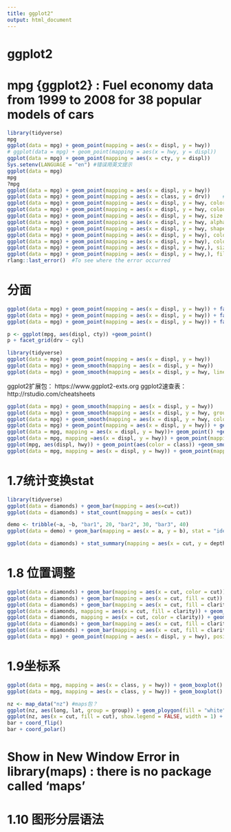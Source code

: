 ```yaml
---
title: ggplot2"
output: html_document
---
```


# ggplot2
# mpg {ggplot2} : Fuel economy data from 1999 to 2008 for 38 popular models of cars
```r
library(tidyverse)
mpg
ggplot(data = mpg) + geom_point(mapping = aes(x = displ, y = hwy))
# ggplot(data = mpg) + geom_point(mapping = aes(x = hwy, y = displ))
ggplot(data = mpg) + geom_point(mapping = aes(x = cty, y = displ))
Sys.setenv(LANGUAGE = "en") #错误用英文提示
ggplot(data = mpg)
mpg
?mpg
ggplot(data = mpg) + geom_point(mapping = aes(x = displ, y = hwy))
ggplot(data = mpg) + geom_point(mapping = aes(x = class, y = drv))    # chr数据类型画图无意义
ggplot(data = mpg) + geom_point(mapping = aes(x = displ, y = hwy, color = class))
ggplot(data = mpg) + geom_point(mapping = aes(x = displ, y = hwy, colour = class))  # color = colour
ggplot(data = mpg) + geom_point(mapping = aes(x = displ, y = hwy, size = class))  # Using size for a discrete variable is not advised. 
ggplot(data = mpg) + geom_point(mapping = aes(x = displ, y = hwy, alpha = class))  #Using alpha for a discrete variable is not advised. 
ggplot(data = mpg) + geom_point(mapping = aes(x = displ, y = hwy, shape = class)) #shape <= 6
ggplot(data = mpg) + geom_point(mapping = aes(x = displ, y = hwy), color = 677)  #color="颜色"或数值代表的颜色，如下
ggplot(data = mpg) + geom_point(mapping = aes(x = displ, y = hwy), color = "blue")
ggplot(data = mpg) + geom_point(mapping = aes(x = displ, y = hwy,), size = 2, color = "red", shape = 1)
ggplot(data = mpg) + geom_point(mapping = aes(x = displ, y = hwy,), fill = "red", size = 2, shape = 24) #shape数值标识R的25种内置形状，fill&color边界颜色/填充颜色（空心形状/实心形状/填充形状）
rlang::last_error()  #To see where the error occurred
```
# 分面
```r
ggplot(data = mpg) + geom_point(mapping = aes(x = displ, y = hwy)) + facet_wrap(~ class, nrow = 2)  # 一个变量多个级别；~+变量，公式（选取分面公共原因），facet_wrap(离散型变量)
ggplot(data = mpg) + geom_point(mapping = aes(x = displ, y = hwy)) + facet_grid(drv ~ cyl)  #两个变量分面，~隔开
ggplot(data = mpg) + geom_point(mapping = aes(x = displ, y = hwy)) + facet_grid(.~ cyl)  # .代替行or列维度
```

```r
p <- ggplot(mpg, aes(displ, cty)) +geom_point()
p + facet_grid(drv ~ cyl)
```

```r
library(tidyverse)
ggplot(data = mpg) + geom_point(mapping = aes(x = displ, y = hwy))
ggplot(data = mpg) + geom_smooth(mapping = aes(x = displ, y = hwy))
ggplot(data = mpg) + geom_smooth(mapping = aes(x = displ, y = hwy, linetype = drv))

```

ggplot2扩展包： https://www.ggplot2-exts.org
ggplot2速查表：http://rstudio.com/cheatsheets

```r
ggplot(data = mpg) + geom_smooth(mapping = aes(x = displ, y = hwy))
ggplot(data = mpg) + geom_smooth(mapping = aes(x = displ, y = hwy, group = drv))
ggplot(data = mpg) + geom_smooth(mapping = aes(x = displ, y = hwy, color = drv), show.legend = FALSE)
ggplot(data = mpg) + geom_point(mapping = aes(x = displ, y = hwy)) + geom_smooth(mapping = aes(x = displ, y = hwy)) 
ggplot(data = mpg, mapping = aes(x = displ, y = hwy))+ geom_point() +geom_smooth()
ggplot(data = mpg, mapping =aes(x = displ, y = hwy)) + geom_point(mapping = aes(color = class)) + geom_smooth()
ggplot(mpg, aes(displ, hwy)) + geom_point(aes(color = class)) +geom_smooth()
ggplot(data = mpg, mapping = aes(x = displ, y = hwy)) + geom_point(mapping = aes(color = class)) + geom_smooth(data = filter(mpg, class == "subcompact"), se = FALSE)

```
# 1.7统计变换stat
```r
library(tidyverse)
ggplot(data = diamonds) + geom_bar(mapping = aes(x=cut))
ggplot(data = diamonds) + stat_count(mapping = aes(x = cut))
```
```r
demo <- tribble(~a, ~b, "bar1", 20, "bar2", 30, "bar3", 40)
ggplot(data = demo) + geom_bar(mapping = aes(x = a, y = b), stat = "identity")
```

```r
ggplot(data = diamonds) + stat_summary(mapping = aes(x = cut, y = depth), fun.ymin = min, fun.ymax = max, fun.y = median)
```
# 1.8 位置调整
```r
ggplot(data = diamonds) + geom_bar(mapping = aes(x = cut, color = cut))
ggplot(data = diamonds) + geom_bar(mapping = aes(x = cut, fill = cut))
ggplot(data = diamonds) + geom_bar(mapping = aes(x = cut, fill = clarity))
ggplot(data = diamonds, mapping = aes(x = cut, fill = clarity)) + geom_bar(alpha = 1/5, position = "identity")
ggplot(data = diamonds, mapping = aes(x = cut, color = clarity)) + geom_bar(fill = NA, position = "identity")
ggplot(data = diamonds) + geom_bar(mapping = aes(x = cut, fill = clarity), position = "fill")
ggplot(data = diamonds) + geom_bar(mapping = aes(x = cut, fill = clarity), position = "dodge")
ggplot(data = mpg) + geom_point(mapping = aes(x = displ, y = hwy), position = "jitter")
```
# 1.9坐标系
```r
ggplot(data = mpg, mapping = aes(x = class, y = hwy)) + geom_boxplot()
ggplot(data = mpg, mapping = aes(x = class, y = hwy)) + geom_boxplot() + coord_flip()

nz <- map_data("nz") #maps包？
ggplot(nz, aes(long, lat, group = group)) + geom_ploygon(fill = "white", color = "black")
ggplot(nz, aes(x = cut, fill = cut), show.legend = FALSE, width = 1) + theme(aspect.ratio = 1) + labs(x = NULL, y = NULL)
bar + coord_flip()
bar + coord_polar()
```
# Show in New Window Error in library(maps) : there is no package called ‘maps’
# 1.10 图形分层语法




